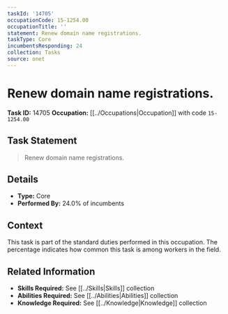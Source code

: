 ```yaml
---
taskId: '14705'
occupationCode: 15-1254.00
occupationTitle: ''
statement: Renew domain name registrations.
taskType: Core
incumbentsResponding: 24
collection: Tasks
source: onet
---
```

# Renew domain name registrations.

**Task ID:** 14705
**Occupation:** [[../Occupations|Occupation]] with code `15-1254.00`

## Task Statement

> Renew domain name registrations.

## Details

- **Type:** Core
- **Performed By:** 24.0% of incumbents

## Context

This task is part of the standard duties performed in this occupation. The percentage indicates how common this task is among workers in the field.

## Related Information

- **Skills Required:** See [[../Skills|Skills]] collection
- **Abilities Required:** See [[../Abilities|Abilities]] collection
- **Knowledge Required:** See [[../Knowledge|Knowledge]] collection
